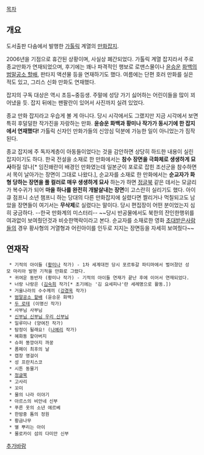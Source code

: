 [[목차]]

== 개요 ==

도서출판 다솜에서 발행한 [[가톨릭]] 계열의 [[만화잡지]].

2006년을 기점으로 휴간된 상황이며, 사실상 폐간되었다. 가톨릭 계열 잡지라서 주로 종교만화가 연재되었으며, 후기에는 꽤나 파격적인 행보로 로맨스물이나 [[윤승운]] [[화백]]의 [[범말공소 할배]], 판타지 액션물 등을 연재하기도 했다. 여름에는 단편 호러 만화를 실은 적도 있고, 그리스 신화 만화도 연재했다.

잡지의 구독 대상은 역시 초등~중등생. 주말에 성당 가기 싫어하는 어린이들을 많이 꾀어냈을 듯. 잡지 뒤에는 팬팔란이 있어서 사진까지 실려 있었다.

종교 만화 잡지라고 우습게 볼 게 아니다. 당시 시각에서도 그랬지만 지금 시각에서 보면 특히 후덜덜한 작가진을 자랑하는 만화. '''윤승운 화백과 황미나 작가가 동시기에 한 잡지에서 연재했다!''' 가톨릭 신자인 만화가들의 신앙심 덕분에 가능한 일이 아니었는가 짐작된다.

종교 잡지에 주 독자계층이 아동들이었다는 것을 감안하면 상당히 하드한 내용이 실린 잡지이기도 하다. 한국 전설을 소재로 한 만화에서는 '''참수 장면을 극화체로 생생하게 묘사'''하질 않나[* 임진왜란이 배경인 만화였는데 일본군이 포로로 잡힌 조선군을 참수하면서 목이 날아가는 장면이 그대로 나왔다.], 순교자를 소재로 한 만화에서는 '''순교자가 화형 당하는 장면을 풀 컬러로 매우 생생하게 묘사''' 하는가 하면 [[정글북]] 같은 데서는 모글리가 복수귀가 되어 '''마을 하나를 완전히 개발살내는 장면'''이 고스란히 실리기도 했다. 아이큐 점프니 소년 챔프니 하는 당대의 다른 만화잡지에 실렸다면 짤리거나 먹칠되고도 남았을 장면들이 여기서는 '''무삭제'''로 실렸다는 말이다. 당시 편집장이 어떤 분이었는지 심히 궁금하다. --한국 만화계의 미스터리-- ~~당시 반공물에서도 북한의 잔인한행위를 여과없이 보여줬던것과 비슷한맥락이라고 본다. 순교자를 소재로한 영화 [[초대받은사람들]]의 경우 황사형의 거열형과 어린아이를 인두로 지지는 장면등을 자세히 보여줬다~~

== 연재작 ==

  * 기적의 아이들 ([[황미나]] 작가) - 1차 세계대전 당시 포르투갈 파티마에서 벌어졌던 성모 마리아 발현 기적을 만화로 그렸다. 
  * 귀여운 동반자 (황미나 작가) - 기적의 아이들 연재가 끝난 후에 이어서 연재되었다.
  * 너랑 나랑은 ([[김숙희]] 작가[* 초기에는 '김 요세피나'란 세례명으로 활동.])
  * 거울나라의 수수께끼 ([[강경옥]] 작가)
  * [[범말공소 할배]] (윤승운 화백)
  * [[두 로테]] (이명신 작가)
  * 사부님 사부님
  * [[신부님 신부님 우리 신부님]]
  * 일루미나 (양여진 작가)
  * 탐정이 될래요! ([[나예리]] 작가)
  * 혜화동 할아버지
  * 슈퍼 똥깡아지 까꿍
  * 폼페이 최후의 날
  * 캡장 영걸이
  * 성 프란치스코
  * 시튼 동물기
  * [[정글북]]
  * 고사리
  * 꼬미
  * 물의 나라 이야기
  * 아르스의 비안네 신부
  * 푸른 옷의 소년 에르베
  * 한밤중 톰의 정원
  * 황금나무
  * 별 뿌리는 아이
  * 몰로카이 섬의 다미안 신부

[[추가바람]]
